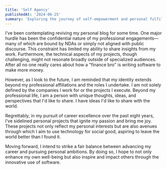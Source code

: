 ```yaml
---
title: 'Self Agency'
publishedAt: '2024-06-25'
summary: 'Exploring the journey of self-empowerment and personal fulfillment as I balance the demands of a tech career with my passion for using software to enact positive change.'
---
```


I’ve been contemplating reviving my personal blog for some time. One major hurdle has been the confidential nature of my professional engagements—many of which are bound by NDAs or simply not aligned with public discourse. This constraint has limited my ability to share insights from my work. Furthermore, the technical aspects of my projects, though challenging, might not resonate broadly outside of specialized audiences. After all no one really cares about how a "finance bro" is writing software to make more money.

However, as I look to the future, I am reminded that my identity extends beyond my professional affiliations and the roles I undertake. I am not solely defined by the companies I work for or the projects I execute. Beyond my professional life, I am a person with unique thoughts, ideas, and perspectives that I'd like to share. I have ideas I'd like to share with the world.

Regrettably, in my pursuit of career excellence over the past eight years, I’ve sidelined personal projects that ignite my passion and bring me joy. These projects not only reflect my personal interests but are also avenues through which I aim to use technology for social good, aspiring to leave the world better than I found it.

Moving forward, I intend to strike a fair balance between advancing my career and pursuing personal ambitions. By doing so, I hope to not only enhance my own well-being but also inspire and impact others through the innovative use of software.
